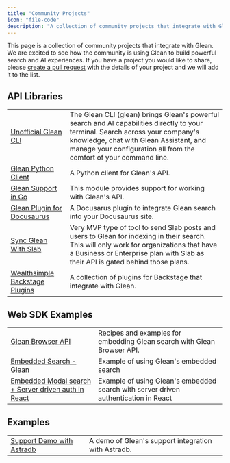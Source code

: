 ```yaml
---
title: "Community Projects"
icon: "file-code"
description: "A collection of community projects that integrate with Glean"
---
```


This page is a collection of community projects that integrate with Glean. We are excited to see how the community is using Glean to build powerful search and AI experiences. If you have a project you would like to share, please [create a pull request](https://github.com/gleanwork/dev-docs/pulls) with the details of your project and we will add it to the list.


## API Libraries

|  |  |
| --- | --- |
| [Unofficial Glean CLI](https://github.com/scalvert/glean-cli) | The Glean CLI (glean) brings Glean's powerful search and AI capabilities directly to your terminal. Search across your company's knowledge, chat with Glean Assistant, and manage your configuration all from the comfort of your command line. |
| [Glean Python Client](https://github.com/piyushp0/glean-python-client) | A Python client for Glean's API. |
| [Glean Support in Go](https://github.com/cloudengio/glean) | This module provides support for working with Glean's API. |
| [Glean Plugin for Docusaurus](https://github.com/scalvert/docusaurus-plugin-search-glean) | A Docusarus plugin to integrate Glean search into your Docusaurus site. |
| [Sync Glean With Slab](https://github.com/Iterable/sync-glean-with-slab) | Very MVP type of tool to send Slab posts and users to Glean for indexing in their search. This will only work for organizations that have a Business or Enterprise plan with Slab as their API is gated behind those plans. |
| [Wealthsimple Backstage Plugins](https://github.com/beejiujitsu/wealthsimple-backstage-plugins) | A collection of plugins for Backstage that integrate with Glean. |

## Web SDK Examples

|  |  |
| --- | --- |
| [Glean Browser API](https://github.com/askscio/glean-browser-api) | Recipes and examples for embedding Glean search with Glean Browser API. |
| [Embedded Search - Glean](https://codepen.io/vsglean/pen/LYMmvbm?editors=1010) | Example of using Glean's embedded search |
| [Embedded Modal search + Server driven auth in React](https://codepen.io/vsglean/pen/vYvjwby?editors=1010) | Example of using Glean's embedded search with server driven authentication in React |

## Examples

|  |  |
| --- | --- |
| [Support Demo with Astradb](https://github.com/yassermohamed81/support-demo-astradb-glean) | A demo of Glean's support integration with Astradb. |
